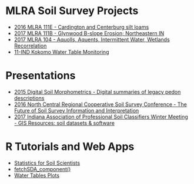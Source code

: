 # MLRA Soil Survey Projects
- [2016 MLRA 111E - Cardington and Centerburg silt loams](http://ncss-tech.github.io/soil-pit/projects/MLRA111E_Cardington_and_Centerburg_silt_loams.html)
- [2017 MLRA 111B - Glynwood B-slope Erosion; Northeastern IN](http://ncss-tech.github.io/soil-pit/projects/MLRA111B_Glynwood_B-slope_Erosion_Northeastern_IN.html)
- [2017 MLRA 104 - Aquolls, Aquents, Intermittent Water, Wetlands Recorrelation](http://ncss-tech.github.io/soil-pit/projects/stephen/MLRA104_Aquolls_Aquents_Intermittent_Water_Wetlands_Recorrelation.html)
- [11-IND Kokomo Water Table Monitoring](http://ncss-tech.github.io/soil-pit/sandbox/alena/data_logger/Kokomo71_fp.html)


# Presentations
- [2015 Digital Soil Morphometrics - Digital summaries of legacy pedon descriptions](http://ncss-tech.github.io/soil-pit/sandbox/stephen/updates/madison2015_prez.html)
- [2016 North Central Regional Cooperative Soil Survey Conference - The Future of Soil Survey Information and Interpretation](https://www.nrcs.usda.gov/wps/PA_NRCSConsumption/download?cid=nrcseprd1273812&ext=pdf)
- [2017 Indiana Association of Professional Soil Classifiers Winter Meeting - GIS Resources: soil datasets & software](https://docs.google.com/presentation/d/1qGaRHG1y0zQxniJSwZgAO4SJW6J77ZQDvV1ngNpv7bw/edit?usp=sharing)

# R Tutorials and Web Apps
- [Statistics for Soil Scientists](http://ncss-tech.github.io/stats_for_soil_survey/chapters/)
- [fetchSDA_component()](http://ncss-tech.github.io/soil-pit/sandbox/stephen/cuneiform_article_20170519.html)
- [Water Tables Plots](https://hammerly.shinyapps.io/test_application/)